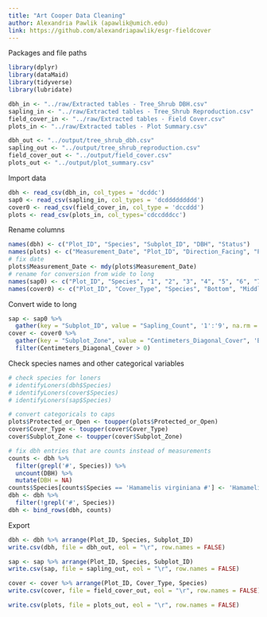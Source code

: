 ```yaml
---
title: "Art Cooper Data Cleaning"
author: Alexandria Pawlik (apawlik@umich.edu)
link: https://github.com/alexandriapawlik/esgr-fieldcover
---
```



Packages and file paths
```r
library(dplyr)
library(dataMaid)
library(tidyverse)
library(lubridate)

dbh_in <- "../raw/Extracted tables - Tree_Shrub DBH.csv"
sapling_in <- "../raw/Extracted tables - Tree_Shrub Reproduction.csv"
field_cover_in <- "../raw/Extracted tables - Field Cover.csv"
plots_in <- "../raw/Extracted tables - Plot Summary.csv"

dbh_out <- "../output/tree_shrub_dbh.csv"
sapling_out <- "../output/tree_shrub_reproduction.csv"
field_cover_out <- "../output/field_cover.csv"
plots_out <- "../output/plot_summary.csv"
```


Import data
```r
dbh <- read_csv(dbh_in, col_types = 'dcddc')
sap0 <- read_csv(sapling_in, col_types = 'dcddddddddd')
cover0 <- read_csv(field_cover_in, col_type = 'dccddd')
plots <- read_csv(plots_in, col_types='cdccdddcc')
```


Rename columns
```r
names(dbh) <- c("Plot_ID", "Species", "Subplot_ID", "DBH", "Status")
names(plots) <- c("Measurement_Date", "Plot_ID", "Direction_Facing", "Protected_or_Open", "Approximate_Latitude_N", "Approximate_Longitude_W", "Slope_Percent", "Topographic_Position", "Downhill_Compass_Bearing")
# fix date
plots$Measurement_Date <- mdy(plots$Measurement_Date)
# rename for conversion from wide to long
names(sap0) <- c("Plot_ID", "Species", "1", "2", "3", "4", "5", "6", "7", "8", "9")
names(cover0) <- c("Plot_ID", "Cover_Type", "Species", "Bottom", "Middle", "Top")
```


Convert wide to long
```r
sap <- sap0 %>% 
  gather(key = "Subplot_ID", value = "Sapling_Count", '1':'9', na.rm = TRUE)
cover <- cover0 %>% 
  gather(key = "Subplot_Zone", value = "Centimeters_Diagonal_Cover", 'Bottom':'Top', na.rm = TRUE) %>% 
  filter(Centimeters_Diagonal_Cover > 0)
```


Check species names and other categorical variables
```r
# check species for loners
# identifyLoners(dbh$Species)
# identifyLoners(cover$Species)
# identifyLoners(sap$Species)

# convert categoricals to caps
plots$Protected_or_Open <- toupper(plots$Protected_or_Open)
cover$Cover_Type <- toupper(cover$Cover_Type)
cover$Subplot_Zone <- toupper(cover$Subplot_Zone)

# fix dbh entries that are counts instead of measurements
counts <- dbh %>% 
  filter(grepl('#', Species)) %>% 
  uncount(DBH) %>% 
  mutate(DBH = NA)
counts$Species[counts$Species == 'Hamamelis virginiana #'] <- 'Hamamelis virginiana'
dbh <- dbh %>% 
  filter(!grepl('#', Species))
dbh <- bind_rows(dbh, counts)
```


Export
```r
dbh <- dbh %>% arrange(Plot_ID, Species, Subplot_ID)
write.csv(dbh, file = dbh_out, eol = "\r", row.names = FALSE)

sap <- sap %>% arrange(Plot_ID, Species, Subplot_ID)
write.csv(sap, file = sapling_out, eol = "\r", row.names = FALSE)

cover <- cover %>% arrange(Plot_ID, Cover_Type, Species)
write.csv(cover, file = field_cover_out, eol = "\r", row.names = FALSE)

write.csv(plots, file = plots_out, eol = "\r", row.names = FALSE)
```

